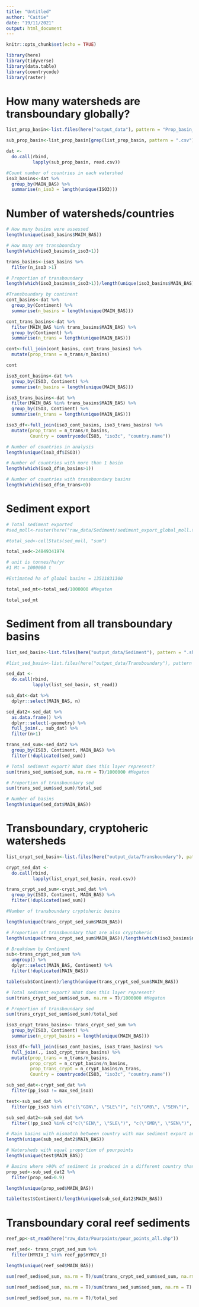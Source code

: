 ```yaml
---
title: "Untitled"
author: "Caitie"
date: "19/11/2021"
output: html_document
---
```


```r
knitr::opts_chunk$set(echo = TRUE)
```

```r
library(here)
library(tidyverse)
library(data.table)
library(countrycode)
library(raster)
```

# How many watersheds are transboundary globally?

```r
list_prop_basin<-list.files(here("output_data"), pattern = "Prop_basin_iso3", full.names = TRUE)

sub_prop_basin<-list_prop_basin[grep(list_prop_basin, pattern = ".csv")] 

dat <- 
  do.call(rbind,
          lapply(sub_prop_basin, read.csv))

```

```r
#Count number of countries in each watershed
iso3_basins<-dat %>% 
  group_by(MAIN_BAS) %>% 
  summarise(n_iso3 = length(unique(ISO3))) 
```

# Number of watersheds/countries

```r
# How many basins were assessed
length(unique(iso3_basins$MAIN_BAS))

# How many are transboundary
length(which(iso3_basins$n_iso3>1))

trans_basins<-iso3_basins %>% 
  filter(n_iso3 >1)

# Proportion of transboundary
length(which(iso3_basins$n_iso3>1))/length(unique(iso3_basins$MAIN_BAS))
```


```r
#Transboundary by continent
cont_basins<-dat %>% 
  group_by(Continent) %>% 
  summarise(n_basins = length(unique(MAIN_BAS)))

cont_trans_basins<-dat %>% 
  filter(MAIN_BAS %in% trans_basins$MAIN_BAS) %>% 
  group_by(Continent) %>% 
  summarise(n_trans = length(unique(MAIN_BAS)))

cont<-full_join(cont_basins, cont_trans_basins) %>% 
  mutate(prop_trans = n_trans/n_basins)

cont
```



```r
iso3_cont_basins<-dat %>% 
  group_by(ISO3, Continent) %>% 
  summarise(n_basins = length(unique(MAIN_BAS)))

iso3_trans_basins<-dat %>% 
  filter(MAIN_BAS %in% trans_basins$MAIN_BAS) %>% 
  group_by(ISO3, Continent) %>% 
  summarise(n_trans = length(unique(MAIN_BAS)))

iso3_df<-full_join(iso3_cont_basins, iso3_trans_basins) %>% 
  mutate(prop_trans = n_trans/n_basins,
         Country = countrycode(ISO3, "iso3c", "country.name"))
```

```r
# Number of countries in analysis
length(unique(iso3_df$ISO3))

# Number of countries with more than 1 basin
length(which(iso3_df$n_basins>1))

# Number of countries with transboundary basins
length(which(iso3_df$n_trans>0))
```

# Sediment export

```r
# Total sediment exported
#sed_moll<-raster(here("raw_data/Sediment/sediment_export_global_moll.tif"))

#total_sed<-cellStats(sed_moll, "sum")

total_sed<-24849341974

# unit is tonnes/ha/yr
#1 Mt = 1000000 t

#Estimated ha of global basins = 13511831300

total_sed_mt<-total_sed/1000000 #Megaton

total_sed_mt
```

# Sediment from all transboundary basins

```r
list_sed_basin<-list.files(here("output_data/Sediment"), pattern = ".shp", full.names = T)

#list_sed_basin<-list.files(here("output_data/Transboundary"), pattern = #"Terrestrial_transboundary_", full.names = TRUE)

sed_dat <- 
  do.call(rbind,
          lapply(list_sed_basin, st_read))

sub_dat<-dat %>% 
  dplyr::select(MAIN_BAS, n)

sed_dat2<-sed_dat %>% 
  as.data.frame() %>% 
  dplyr::select(-geometry) %>% 
  full_join(., sub_dat) %>% 
  filter(n>1)

trans_sed_sum<-sed_dat2 %>% 
  group_by(ISO3, Continent, MAIN_BAS) %>% 
  filter(!duplicated(sed_sum))

```

```r
# Total sediment export? What does this layer represent?
sum(trans_sed_sum$sed_sum, na.rm = T)/1000000 #Megaton

# Proportion of transboundary sed
sum(trans_sed_sum$sed_sum)/total_sed

# Number of basins
length(unique(sed_dat$MAIN_BAS))
```

# Transboundary, cryptoheric watersheds

```r
list_crypt_sed_basin<-list.files(here("output_data/Transboundary"), pattern = "Terrestrial_transboundary_", full.names = TRUE)

crypt_sed_dat <- 
  do.call(rbind,
          lapply(list_crypt_sed_basin, read.csv))

trans_crypt_sed_sum<-crypt_sed_dat %>% 
  group_by(ISO3, Continent, MAIN_BAS) %>% 
  filter(!duplicated(sed_sum))
```

```r
#Number of transboundary cryptoheric basins

length(unique(trans_crypt_sed_sum$MAIN_BAS))

# Proportion of transboundary that are also cryptoheric
length(unique(trans_crypt_sed_sum$MAIN_BAS))/length(which(iso3_basins$n_iso3>1))

# Breakdown by Continent
sub<-trans_crypt_sed_sum %>% 
  ungroup() %>% 
  dplyr::select(MAIN_BAS, Continent) %>% 
  filter(!duplicated(MAIN_BAS))

table(sub$Continent)/length(unique(trans_crypt_sed_sum$MAIN_BAS))

```
```r
# Total sediment export? What does this layer represent?
sum(trans_crypt_sed_sum$sed_sum, na.rm = T)/1000000 #Megaton

# Proportion of transboundary sed
sum(trans_crypt_sed_sum$sed_sum)/total_sed

```

```r
iso3_crypt_trans_basins<- trans_crypt_sed_sum %>% 
  group_by(ISO3, Continent) %>% 
  summarise(n_crypt_basins = length(unique(MAIN_BAS)))

iso3_df<-full_join(iso3_cont_basins, iso3_trans_basins) %>%
  full_join(., iso3_crypt_trans_basins) %>% 
  mutate(prop_trans = n_trans/n_basins,
         prop_crypt = n_crypt_basins/n_basins,
         prop_trans_crypt = n_crypt_basins/n_trans,
         Country = countrycode(ISO3, "iso3c", "country.name"))
```


```r
sub_sed_dat<-crypt_sed_dat %>% 
  filter(pp_iso3 != max_sed_iso3)

test<-sub_sed_dat %>% 
  filter(pp_iso3 %in% c("c(\"GIN\", \"SLE\")", "c(\"GMB\", \"SEN\")",  "c(\"IRN\", \"PAK\")", "c(\"IDN\", \"MYS\")", "c(\"CRI\", \"NIC\")", "c(\"PRI\", \"VIR\")", "c(\"BRA\", \"URY\")", "c(\"CHL\", \"PER\")"))

sub_sed_dat2<-sub_sed_dat %>% 
  filter(!pp_iso3 %in% c("c(\"GIN\", \"SLE\")", "c(\"GMB\", \"SEN\")",  "c(\"IRN\", \"PAK\")", "c(\"IDN\", \"MYS\")", "c(\"CRI\", \"NIC\")", "c(\"PRI\", \"VIR\")", "c(\"BRA\", \"URY\")", "c(\"CHL\", \"PER\")"))

# Main basins with mismatch between country with max sediment export and country with pourpoint
length(unique(sub_sed_dat2$MAIN_BAS))

# Watersheds with equal proportion of pourpoints
length(unique(test$MAIN_BAS))
```

```r
# Basins where >90% of sediment is produced in a different country than the pourpoint
prop_sed<-sub_sed_dat2 %>% 
  filter(prop_sed>0.9)

length(unique(prop_sed$MAIN_BAS))
```


```r
table(test$Continent)/length(unique(sub_sed_dat2$MAIN_BAS))
```

# Transboundary coral reef sediments

```r
reef_pp<-st_read(here("raw_data/Pourpoints/pour_points_all.shp")) 

reef_sed<- trans_crypt_sed_sum %>% 
  filter(HYRIV_I %in% reef_pp$HYRIV_I)
```

```r
length(unique(reef_sed$MAIN_BAS))
```

```r
sum(reef_sed$sed_sum, na.rm = T)/sum(trans_crypt_sed_sum$sed_sum, na.rm = T)

sum(reef_sed$sed_sum, na.rm = T)/sum(trans_sed_sum$sed_sum, na.rm = T)

sum(reef_sed$sed_sum, na.rm = T)/total_sed
```


